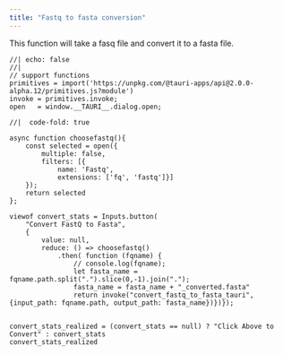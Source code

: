 ```yaml
---
title: "Fastq to fasta conversion"
---
```


This function will take a fasq file and convert it to a fasta file.


```ojs
//| echo: false
//| 
// support functions
primitives = import('https://unpkg.com/@tauri-apps/api@2.0.0-alpha.12/primitives.js?module')
invoke = primitives.invoke;
open   = window.__TAURI__.dialog.open;
```


```ojs
//|  code-fold: true

async function choosefastq(){
    const selected = open({
        multiple: false,
        filters: [{
            name: 'Fastq',
            extensions: ['fq', 'fastq']}]
    });
    return selected
};

viewof convert_stats = Inputs.button(
    "Convert FastQ to Fasta", 
    { 
        value: null, 
        reduce: () => choosefastq()
            .then( function (fqname) {
                // console.log(fqname);
                let fasta_name = fqname.path.split(".").slice(0,-1).join(".");
                fasta_name = fasta_name + "_converted.fasta"
                return invoke("convert_fastq_to_fasta_tauri", {input_path: fqname.path, output_path: fasta_name})})});


convert_stats_realized = (convert_stats == null) ? "Click Above to Convert" : convert_stats
convert_stats_realized

```
